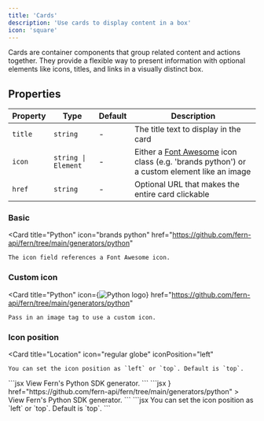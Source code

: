 ```yaml
---
title: 'Cards'
description: 'Use cards to display content in a box'
icon: 'square'
---
```


Cards are container components that group related content and actions together. They provide a flexible way to present information with optional elements like icons, titles, and links in a visually distinct box.

## Properties

| Property | Type | Default | Description |
|----------|------|---------|-------------|
| `title` | `string` | - | The title text to display in the card |
| `icon` | `string \| Element` | - | Either a [Font Awesome](https://fontawesome.com/icons) icon class (e.g. 'brands python') or a custom element like an image |
| `href` | `string` | - | Optional URL that makes the entire card clickable |

### Basic

<Card 
    title="Python" 
    icon="brands python" 
    href="https://github.com/fern-api/fern/tree/main/generators/python"
>
    The icon field references a Font Awesome icon.
</Card>

### Custom icon

<Card 
    title="Python" 
    icon={<img src="https://upload.wikimedia.org/wikipedia/commons/c/c3/Python-logo-notext.svg" alt="Python logo"/>} 
    href="https://github.com/fern-api/fern/tree/main/generators/python"
>
    Pass in an image tag to use a custom icon.
</Card>

### Icon position

<Card 
    title="Location" 
    icon="regular globe" 
    iconPosition="left"
>
    You can set the icon position as `left` or `top`. Default is `top`.
</Card>

<Aside>
    <CodeBlocks>
        <CodeBlock title="Basic">
            ```jsx
            <Card 
                title="Python" 
                icon="brands python" 
                href="https://github.com/fern-api/fern/tree/main/generators/python"
            >
                View Fern's Python SDK generator.
            </Card>
            ```
        </CodeBlock>
        <CodeBlock title="Custom Icon">
            ```jsx
            <Card 
                title="Python" 
                icon={<img src="https://upload.wikimedia.org/wikipedia/commons/c/c3/Python-logo-notext.svg" alt="Python logo"/>} 
                href="https://github.com/fern-api/fern/tree/main/generators/python"
            >
                View Fern's Python SDK generator.
            </Card>
            ```
        </CodeBlock>
        <CodeBlock title="Icon Position">
            ```jsx
            <Card 
                title="Location" 
                icon="regular globe" 
                iconPosition="left"
            >
                You can set the icon position as `left` or `top`. Default is `top`.
            </Card>
            ```
        </CodeBlock>
    </CodeBlocks>
</Aside>

